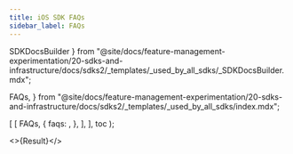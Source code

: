 ```yaml
---
title: iOS SDK FAQs
sidebar_label: FAQs
---
```

  SDKDocsBuilder
} from "@site/docs/feature-management-experimentation/20-sdks-and-infrastructure/docs/sdks2/_templates/_used_by_all_sdks/_SDKDocsBuilder.mdx";

  FAQs,
} from "@site/docs/feature-management-experimentation/20-sdks-and-infrastructure/docs/sdks2/_templates/_used_by_all_sdks/index.mdx";



  [
    [
      FAQs,
      {
        faqs: <AndroidFaqs />,
      },
    ],
  ],
  toc
);

<>{Result}</>
